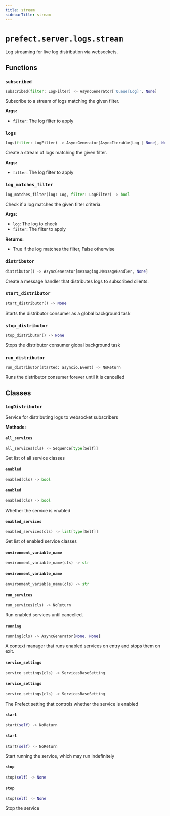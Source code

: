 ```yaml
---
title: stream
sidebarTitle: stream
---
```


# `prefect.server.logs.stream`



Log streaming for live log distribution via websockets.


## Functions

### `subscribed` <sup><a href="https://github.com/PrefectHQ/prefect/blob/main/src/prefect/server/logs/stream.py#L39" target="_blank"><Icon icon="github" style="width: 14px; height: 14px;" /></a></sup>

```python
subscribed(filter: LogFilter) -> AsyncGenerator['Queue[Log]', None]
```


Subscribe to a stream of logs matching the given filter.

**Args:**
- `filter`: The log filter to apply


### `logs` <sup><a href="https://github.com/PrefectHQ/prefect/blob/main/src/prefect/server/logs/stream.py#L64" target="_blank"><Icon icon="github" style="width: 14px; height: 14px;" /></a></sup>

```python
logs(filter: LogFilter) -> AsyncGenerator[AsyncIterable[Log | None], None]
```


Create a stream of logs matching the given filter.

**Args:**
- `filter`: The log filter to apply


### `log_matches_filter` <sup><a href="https://github.com/PrefectHQ/prefect/blob/main/src/prefect/server/logs/stream.py#L99" target="_blank"><Icon icon="github" style="width: 14px; height: 14px;" /></a></sup>

```python
log_matches_filter(log: Log, filter: LogFilter) -> bool
```


Check if a log matches the given filter criteria.

**Args:**
- `log`: The log to check
- `filter`: The filter to apply

**Returns:**
- True if the log matches the filter, False otherwise


### `distributor` <sup><a href="https://github.com/PrefectHQ/prefect/blob/main/src/prefect/server/logs/stream.py#L150" target="_blank"><Icon icon="github" style="width: 14px; height: 14px;" /></a></sup>

```python
distributor() -> AsyncGenerator[messaging.MessageHandler, None]
```


Create a message handler that distributes logs to subscribed clients.


### `start_distributor` <sup><a href="https://github.com/PrefectHQ/prefect/blob/main/src/prefect/server/logs/stream.py#L190" target="_blank"><Icon icon="github" style="width: 14px; height: 14px;" /></a></sup>

```python
start_distributor() -> None
```


Starts the distributor consumer as a global background task


### `stop_distributor` <sup><a href="https://github.com/PrefectHQ/prefect/blob/main/src/prefect/server/logs/stream.py#L202" target="_blank"><Icon icon="github" style="width: 14px; height: 14px;" /></a></sup>

```python
stop_distributor() -> None
```


Stops the distributor consumer global background task


### `run_distributor` <sup><a href="https://github.com/PrefectHQ/prefect/blob/main/src/prefect/server/logs/stream.py#L253" target="_blank"><Icon icon="github" style="width: 14px; height: 14px;" /></a></sup>

```python
run_distributor(started: asyncio.Event) -> NoReturn
```


Runs the distributor consumer forever until it is cancelled


## Classes

### `LogDistributor` <sup><a href="https://github.com/PrefectHQ/prefect/blob/main/src/prefect/server/logs/stream.py#L220" target="_blank"><Icon icon="github" style="width: 14px; height: 14px;" /></a></sup>


Service for distributing logs to websocket subscribers


**Methods:**

#### `all_services` <sup><a href="https://github.com/PrefectHQ/prefect/blob/main/src/prefect/server/services/base.py#L92" target="_blank"><Icon icon="github" style="width: 14px; height: 14px;" /></a></sup>

```python
all_services(cls) -> Sequence[type[Self]]
```

Get list of all service classes


#### `enabled` <sup><a href="https://github.com/PrefectHQ/prefect/blob/main/src/prefect/server/logs/stream.py#L234" target="_blank"><Icon icon="github" style="width: 14px; height: 14px;" /></a></sup>

```python
enabled(cls) -> bool
```

#### `enabled` <sup><a href="https://github.com/PrefectHQ/prefect/blob/main/src/prefect/server/services/base.py#L87" target="_blank"><Icon icon="github" style="width: 14px; height: 14px;" /></a></sup>

```python
enabled(cls) -> bool
```

Whether the service is enabled


#### `enabled_services` <sup><a href="https://github.com/PrefectHQ/prefect/blob/main/src/prefect/server/services/base.py#L106" target="_blank"><Icon icon="github" style="width: 14px; height: 14px;" /></a></sup>

```python
enabled_services(cls) -> list[type[Self]]
```

Get list of enabled service classes


#### `environment_variable_name` <sup><a href="https://github.com/PrefectHQ/prefect/blob/main/src/prefect/server/logs/stream.py#L230" target="_blank"><Icon icon="github" style="width: 14px; height: 14px;" /></a></sup>

```python
environment_variable_name(cls) -> str
```

#### `environment_variable_name` <sup><a href="https://github.com/PrefectHQ/prefect/blob/main/src/prefect/server/services/base.py#L83" target="_blank"><Icon icon="github" style="width: 14px; height: 14px;" /></a></sup>

```python
environment_variable_name(cls) -> str
```

#### `run_services` <sup><a href="https://github.com/PrefectHQ/prefect/blob/main/src/prefect/server/services/base.py#L127" target="_blank"><Icon icon="github" style="width: 14px; height: 14px;" /></a></sup>

```python
run_services(cls) -> NoReturn
```

Run enabled services until cancelled.


#### `running` <sup><a href="https://github.com/PrefectHQ/prefect/blob/main/src/prefect/server/services/base.py#L112" target="_blank"><Icon icon="github" style="width: 14px; height: 14px;" /></a></sup>

```python
running(cls) -> AsyncGenerator[None, None]
```

A context manager that runs enabled services on entry and stops them on
exit.


#### `service_settings` <sup><a href="https://github.com/PrefectHQ/prefect/blob/main/src/prefect/server/logs/stream.py#L226" target="_blank"><Icon icon="github" style="width: 14px; height: 14px;" /></a></sup>

```python
service_settings(cls) -> ServicesBaseSetting
```

#### `service_settings` <sup><a href="https://github.com/PrefectHQ/prefect/blob/main/src/prefect/server/services/base.py#L78" target="_blank"><Icon icon="github" style="width: 14px; height: 14px;" /></a></sup>

```python
service_settings(cls) -> ServicesBaseSetting
```

The Prefect setting that controls whether the service is enabled


#### `start` <sup><a href="https://github.com/PrefectHQ/prefect/blob/main/src/prefect/server/logs/stream.py#L237" target="_blank"><Icon icon="github" style="width: 14px; height: 14px;" /></a></sup>

```python
start(self) -> NoReturn
```

#### `start` <sup><a href="https://github.com/PrefectHQ/prefect/blob/main/src/prefect/server/services/base.py#L137" target="_blank"><Icon icon="github" style="width: 14px; height: 14px;" /></a></sup>

```python
start(self) -> NoReturn
```

Start running the service, which may run indefinitely


#### `stop` <sup><a href="https://github.com/PrefectHQ/prefect/blob/main/src/prefect/server/logs/stream.py#L249" target="_blank"><Icon icon="github" style="width: 14px; height: 14px;" /></a></sup>

```python
stop(self) -> None
```

#### `stop` <sup><a href="https://github.com/PrefectHQ/prefect/blob/main/src/prefect/server/services/base.py#L142" target="_blank"><Icon icon="github" style="width: 14px; height: 14px;" /></a></sup>

```python
stop(self) -> None
```

Stop the service

